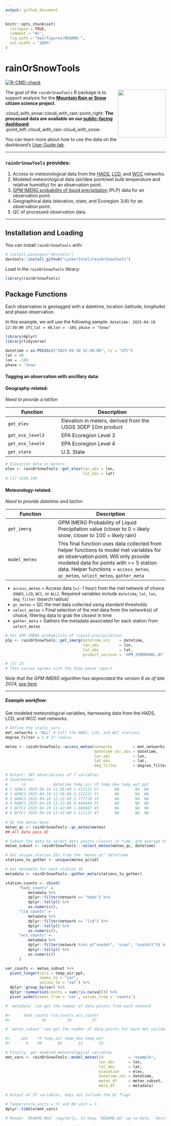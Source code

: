 ```yaml
---
output: github_document
---
```


<!-- README.md is generated from README.Rmd. Please edit that file -->

```r
knitr::opts_chunk$set(
  collapse = TRUE,
  comment = "#>",
  fig.path = "man/figures/README-",
  out.width = "100%"
)
```

# rainOrSnowTools

<!-- badges: start -->

[![R-CMD-check](https://github.com/SnowHydrology/rainOrSnowTools/actions/workflows/R-CMD-check.yaml/badge.svg)](https://github.com/SnowHydrology/rainOrSnowTools/actions/workflows/R-CMD-check.yaml)

<!-- badges: end -->

<img src="https://www.dri.edu/wp-content/uploads/badge.png" align="right" width="150"/>

The goal of the `rainOrSnowTools` R package is to support analysis for the [**Mountain Rain or Snow**](https://www.rainorsnow.org/) **citizen science project**.

:cloud_with_snow::cloud_with_rain::point_right: **The processed data are available on our [public-facing dashboard](https://rainorsnowmaps.com/)** :point_left::cloud_with_rain::cloud_with_snow:

You can learn more about how to use the data on the dashboard's [User Guide tab](https://rainorsnowmaps.com/obs).

------------------------------------------------------------------------

### `rainOrSnowTools` provides:

1.  Access to meteorological data from the [HADS](https://hads.ncep.noaa.gov/), [LCD](https://www.ncei.noaa.gov/products/land-based-station/local-climatological-data), and [WCC](https://www.nrcs.usda.gov/wps/portal/wcc/home/) networks.
2.  Modeled meteorological data (air/dew point/wet bulb temperature and relative humidity) for an observation point.
3.  [GPM IMERG probability of liquid precipitation](https://gpm.nasa.gov/data/imerg) (PLP) data for an observation point.
4.  Geographical data (elevation, state, and Ecoregion 3/4) for an observation point.
5.  QC of processed observation data.

------------------------------------------------------------------------

## Installation and Loading

You can install `rainOrSnowTools` with:

``` r
# install.packages("devtools")
devtools::install_github("LynkerIntel/rainOrSnowTools")
```

Load in the `rainOrSnowTools` library:

```r
library(rainOrSnowTools)
```

## Package Functions

Each observation is geotagged with a datetime, location (latitude, longitude) and phase observation.

In this example, we will use the following sample: `datetime: 2025-04-10 12:30:00 UTC`,`lat = 40`,`lon = -105`, `phase = "Snow"`

```r
library(dplyr)
library(tidyverse)

datetime = as.POSIXct("2025-04-10 12:30:00", tz = "UTC")
lat = 40
lon = -105
phase = 'Snow'

```

#### Tagging an observation with ancillary data:

#### Geography-related:

*Need to provide a lat/lon*

| **Function**     | **Description**                                             |
|------------------------|------------------------------------------------|
| `get_elev`       | Elevation in meters, derived from the USGS 3DEP 10m product |
| `get_eco_level3` | EPA Ecoregion Level 3                                       |
| `get_eco_level4` | EPA Ecoregion Level 4                                       |
| `get_state`      | U.S. State                                                  |

```r
# Elevation data in meters:
elev <- rainOrSnowTools::get_elev(lon_obs = lon,
                                  lat_obs = lat)
# [1] 1590.199
```

#### Meteorology-related:

*Need to provide datetime and lat/lon*

| **Function**  | **Description**                                                                                                                                                                                                                                                |
|-----------------------|-------------------------------------------------|
| `get_imerg`   | GPM IMERG Probability of Liquid Precipitation value (closer to 0 = likely snow, closer to 100 = likely rain)                                                                                                                                                   |
| `model_meteo` | This final function uses data collected from helper functions to model met variables for an observation point. Will only provide modeled data for points with \>= 5 station data. Helper functions = `access_meteo`, `qc_meteo`, `select_meteo`, `gather_meta` |

-   `access_meteo` = Access data (+/- 1 hour) from the met network of choice (`HADS`, `LCD`, `WCC`, or `ALL`). Required variables include `datetime`, `lat`, `lon`, `deg_filter` (search radius)
-   `qc_meteo` = QC the met data collected using standard thresholds
-   `select_meteo` = Final selection of the met data from the network(s) of choice, filtering data to grab the closest in time
-   `gather_meta` = Gathers the metadata associated for each station from `select_meteo`

```r
# Get GPM IMERG probability of liquid precipitation:
plp <- rainOrSnowTools::get_imerg(datetime_utc    = datetime,
                                  lon_obs         = lon,
                                  lat_obs         = lat,
                                  product_version = 'GPM_3IMERGHHL.07') # this is the default version

# [1] 13
# This values agrees with the Snow phase report
```

*Note that the GPM IMERG algorithm has deprecated the version 6 as of late 2024, [see here](https://gpm.nasa.gov/resources/documents/imerg-v07-release-notes)*

------------------------------------------------------------------------

##### Example workflow:

Get modeled meteorological variables, harnessing data from the HADS, LCD, and WCC met networks.

```r
# Define the static vars
met_networks = "ALL" # Call the HADS, LCD, and WCC stations
degree_filter = 1 # 1º radius

meteo <- rainOrSnowTools::access_meteo(networks         = met_networks,
                                       datetime_utc_obs = datetime,
                                       lon_obs          = lon,
                                       lat_obs          = lat,
                                       deg_filter       = degree_filter)

# Output: 387 observations of 7 variables
# head(meteo)
#      id            datetime temp_air rh temp_dew temp_wet ppt
# 1 AENC2 2025-04-10 11:56:00 1.111111 57       NA       NA  NA
# 2 AENC2 2025-04-10 12:56:00 2.222222 57       NA       NA  NA
# 3 BAWC2 2025-04-10 12:22:00 2.777778 33       NA       NA  NA
# 4 BAWC2 2025-04-10 13:22:00 4.444444 31       NA       NA  NA
# 5 BCFC2 2025-04-10 11:42:00 1.666667 45       NA       NA  NA
# 6 BCFC2 2025-04-10 12:42:00 1.111111 47       NA       NA  NA
 
# QC the meteo data
meteo_qc <- rainOrSnowTools::qc_meteo(meteo)
## All data pass QC

# Subset the data to select data points closest in time, and average the measured value
meteo_subset <- rainOrSnowTools:::select_meteo(meteo_qc, datetime)

# Get unique station IDs from the "meteo_qc" dataframe
stations_to_gather <- unique(meteo_qc$id)

# Get metadata for each station ID
metadata <- rainOrSnowTools::gather_meta(stations_to_gather)
```

```r
station_counts <- cbind(
      "hads_counts" =
          metadata %>%
          dplyr::filter(network == "hads") %>%
          dplyr::tally() %>%
          as.numeric(),
      "lcd_counts" =
          metadata %>%
          dplyr::filter(network == "lcd") %>%
          dplyr::tally() %>%
          as.numeric(),
      "wcc_counts" =
          metadata %>%
          dplyr::filter(network %in% c("snotel", "scan", "snotelt")) %>%
          dplyr::tally() %>%
          as.numeric()
      )

var_counts <- meteo_subset %>% 
  pivot_longer(cols = temp_air:ppt,
               names_to = "var", 
               values_to = "val") %>% 
  dplyr::group_by(var) %>% 
  dplyr::summarise(counts = sum(!is.na(val))) %>% 
  pivot_wider(names_from = 'var', values_from = 'counts')


```

```r
# `metadata` can get the number of data points from each network

#>      hads_counts lcd_counts wcc_counts
#>              45         10         27

# `meteo_subset` can get the number of data points for each met variable

#>     ppt    rh temp_air temp_dew temp_wet
#>       4    40       81       12       10

```

```r
# Finally, get modeled meteorological variables
met_vars <- rainOrSnowTools::model_meteo(id           = "example",
                                         lon_obs      = lon,
                                         lat_obs      = lat,
                                         elevation    = elev,
                                         datetime_utc = datetime,
                                         meteo_df     = meteo_subset,
                                         meta_df      = metadata)
```

```r
# Output of 37 variables, does not include the QC flags

# Temperature units = ºC and RH unit = %
dplyr::tibble(met_vars)
```

```r
# Render `README.Rmd` regularly, to keep `README.md` up-to-date. `devtools::build_readme()` is handy for this.
```
